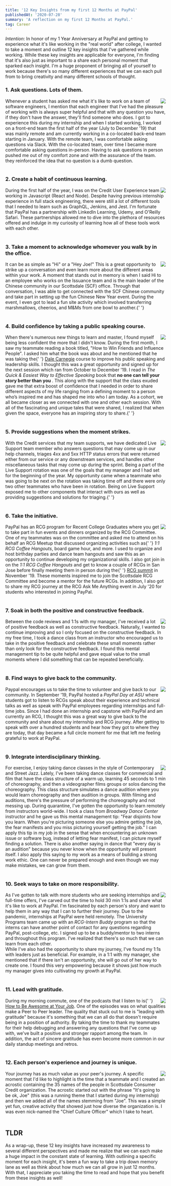 ```yaml
---
title: '12 Key Insights from my first 12 Months at PayPal'
publishedAt: '2020-07-28'
summary: 'A reflection on my first 12 Months at PayPal.'
tag: Career
---
```


<span>
  <i>Intention</i>: In honor of my 1 Year Anniversary at PayPal and getting to experience what it's
  like working in the "real world" after college, I wanted to take a moment and outline 12 key
  insights that I've gathered while working. While these key insights are applicable for everyone,
  I'm finding that it's also just as important to a share each personal moment that sparked each
  insight. I'm a huge proponent of bringing all of yourself to work because there's so many
  different experiences that we can each pull from to bring creativity and many different schools of
  thought.
</span>
<br />

### 1. Ask questions. Lots of them.

<div>
  <img
    align="right"
    src="https://images.unsplash.com/photo-1589471403909-e1bb34cb2982?ixlib=rb-4.0.3&ixid=MnwxMjA3fDB8MHxwaG90by1wYWdlfHx8fGVufDB8fHx8&auto=format&fit=crop&w=2070&q=80"
  />
  <span>
    Whenever a student has asked me what it's like to work on a team of software engineers, I
    mention that each engineer that I've had the pleasure of working with is always super helpful
    and that with any question you have, if they don't have the answer, they'll find someone who
    does. I got to experience this during my internship and when I started working, I worked on a
    front-end team the first half of the year (July to December '19) that was mainly remote and am
    currently working in a co-located back-end team starting in January. With the remote team, I was
    comfortable asking questions via Slack. With the co-located team, over time I became more
    comfortable asking questions in-person. Having to ask questions in person pushed me out of my
    comfort zone and with the assurance of the team. they reinforced the idea that no question is a
    dumb question.
  </span>
</div>
<br />

### 2. Create a habit of continuous learning.

<div>
  <img
    align="right"
    src="https://images.unsplash.com/photo-1534040385115-33dcb3acba5b?ixlib=rb-4.0.3&ixid=MnwxMjA3fDB8MHxwaG90by1wYWdlfHx8fGVufDB8fHx8&auto=format&fit=crop&w=987&q=80"
  />
  <span>
    During the first half of the year, I was on the Credit User Experience team working in
    Javascript (React and Node). Despite having previous internship experience in full stack
    engineering, there were still a lot of different tools that I needed to learn such as GraphQL,
    Jenkins, and Jest. I'm fortunate that PayPal has a partnership with LinkedIn Learning, Udemy,
    and O'Reilly Safari. These partnerships allowed me to dive into the plethora of resources
    offered and indulge in my curiosity of learning how all of these tools work with each other.
  </span>
</div>
<br />

### 3. Take a moment to acknowledge whomever you walk by in the office.

<div>
  <img
    align="right"
    src="https://images.unsplash.com/photo-1527192491265-7e15c55b1ed2?ixlib=rb-4.0.3&ixid=MnwxMjA3fDB8MHxwaG90by1wYWdlfHx8fGVufDB8fHx8&auto=format&fit=crop&w=2070&q=80"
  />
  <span>
    It can be as simple as "Hi" or a "Hey Joe!" This is a great opportunity to strike up a
    conversation and even learn more about the different areas within your work. A moment that
    stands out in memory is when I said Hi to an employee who works on the Issuance team and is the
    main leader of the Chinese community in our Scottsdale (SCF) office. Through that conversation,
    I was able to get connected with the SCF Chinese community and take part in setting up the fun
    Chinese New Year event. During the event, I even got to lead a fun site activity which involved
    transferring marshmallows, cheerios, and M&Ms from one bowl to another.{' '}
  </span>
</div>
<br />

### 4. Build confidence by taking a public speaking course.

<div>
  <img
    align="right"
    src="https://images.unsplash.com/photo-1565140834639-60452b8b0ae5?ixlib=rb-4.0.3&ixid=MnwxMjA3fDB8MHxwaG90by1wYWdlfHx8fGVufDB8fHx8&auto=format&fit=crop&w=2070&q=80"
  />
  <span>
    When there's numerous new things to learn and master, I found myself being less confident the
    more that I didn't know. During the first month, I saw my teammate reading a book titled, "How
    to Win Friends and Influence People". I asked him what the book was about and he mentioned that
    he was taking the{' '}
    <a href="https://www.iamcngai.com/blogs/from-concept-to-communication">Dale Carnegie</a> course
    to improve his public speaking and leadership skills. I thought this was a great opportunity and
    signed up for the next session which ran from October to December '19. I read in
    <i>The Quick & Easiest Way to Effective Speaking</i> book that <b>
      no one can tell your story better than you
    </b>. This along with the support that the class exuded gave me that extra boost of confidence that
    I needed in order to share different aspects of my life ranging from a defining moment to a person
    who’s inspired me and has shaped me into who I am today. As a cohort, we all became closer as we
    connected with one and other each session. With all of the fascinating and unique tales that were
    shared, I realized that when given the space, everyone has an inspiring story to share.{' '}
  </span>
</div>
<br />

### 5. Provide suggestions when the moment strikes.

<div>
  <img
    align="right"
    src="https://images.unsplash.com/photo-1550483428-f9a3cb69a789?ixlib=rb-4.0.3&ixid=MnwxMjA3fDB8MHxwaG90by1wYWdlfHx8fGVufDB8fHx8&auto=format&fit=crop&w=1974&q=80"
  />
  <span>
    With the Credit services that my team supports, we have dedicated Live Support team member who
    answers questions that may come up in our help channels, triages 4xx and 5xx HTTP status errors
    that were returned either from our service or any downstream services, and handles other
    miscellaneous tasks that may come up during the sprint. Being a part of the Live Support
    rotation was one of the goals that my manager and I had set for the beginning of the year. My
    opportunity came when a teammate who was going to be next on the rotation was taking time off
    and there were only two other teammates who have been in rotation. Being on Live Support exposed
    me to other components that interact with ours as well as providing suggestions and solutions
    for triaging.{' '}
  </span>
</div>
<br />

### 6. Take the initiative.

<div>
  <img
    align="right"
    src="https://images.unsplash.com/photo-1495474472287-4d71bcdd2085?ixlib=rb-4.0.3&ixid=MnwxMjA3fDB8MHxwaG90by1wYWdlfHx8fGVufDB8fHx8&auto=format&fit=crop&w=2070&q=80"
  />
  <span>
    PayPal has an RCG program for Recent College Graduates where you get to take part in fun events
    and dinners organized by the RCG Committee. One of my teammates was on the committee and asked
    me to attend on his behalf an RCG Meetup that discussed organizing activities such as{' '}
    <i>1:1 RCG Coffee Hangouts</i>, board game hour, and more. I used to organize and host birthday
    parties and dance team hangouts and saw this as an opportunity to continue developing my
    organizational skills. I also got join in on the <i>1:1 RCG Coffee Hangouts</i> and get to know
    a couple of RCGs in San Jose before finally meeting them in person during the{' '}
    <a href="https://www.iamcngai.com/blogs/paypal-rcg-upload">RCG summit</a> in November '19. These
    moments inspired me to join the Scottsdale RCG Committee and become a mentor for the future
    RCGs. In addition, I also got to share my RCG journey at the RCG Ask Me Anything event in July
    '20 for students who interested in joining PayPal.
  </span>
</div>
<br />

### 7. Soak in both the positive and constructive feedback.

<div>
  <img
    align="right"
    src="https://images.unsplash.com/photo-1613963931023-5dc59437c8a6?ixlib=rb-4.0.3&ixid=MnwxMjA3fDB8MHxwaG90by1wYWdlfHx8fGVufDB8fHx8&auto=format&fit=crop&w=2069&q=80"
  />
  <span>
    Between the code reviews and 1:1s with my manager, I've received a lot of positive feedback as
    well as constructive feedback. Naturally, I wanted to continue improving and so I only focused
    on the constructive feedback. In my free time, I took a dance class from an instructor who
    encouraged us to take in the positive feedback and celebrate these small moments rather than
    only look for the constructive feedback. I found this mental management tip to be quite helpful
    and gave equal value to the small moments where I did something that can be repeated
    beneficially.
  </span>
</div>
<br />

### 8. Find ways to give back to the community.

<div>
  <img
    align="right"
    src="https://plus.unsplash.com/premium_photo-1663090966558-e62333420712?ixlib=rb-4.0.3&ixid=MnwxMjA3fDB8MHxwaG90by1wYWdlfHx8fGVufDB8fHx8&auto=format&fit=crop&w=2070&q=80"
  />
  <span>
    Paypal encourages us to take the time to volunteer and give back to our community. In September
    '19, PayPal hosted a <i>PayPal Day at ASU</i> where students got to listen to RCGs speak about
    their experience and technical talks as well as speak with PayPal employees regarding
    internships and full-time jobs. Since I had done an internship and capstone with PayPal and am
    currently an RCG, I thought this was a great way to give back to the community and share about
    my internship and RCG journey. After getting to speak with over a hundred students and hear how
    they got to where they are today, that day became a full circle moment for me that left me
    feeling grateful to work at PayPal.
  </span>
</div>
<br />

### 9. Integrate interdisciplinary thinking.

<div>
  <img align="right" src="/images/12months/SanJose Library.jpg" />
  <span>
    For exercise, I enjoy taking dance classes in the style of Contemporary and Street Jazz. Lately,
    I've been taking dance classes for commercial and film that have the class structure of a warm
    up, learning 45 seconds to 1 min of choreography, and then a videographer films groups or solos
    dancing the choreography. This class structure simulates a dance audition where you would learn
    choreography and then audition in groups. With filming and auditions, there's the pressure of
    performing the choreography and not messing up. During quarantine, I've gotten the opportunity
    to learn remotely from instructors world-wide. I took a class from <i>Broadway Dance Center</i>
    instructor and he gave us this mental management tip: "Fear disjoints how you learn. When you're
    picturing someone else you admire getting the job, the fear manifests and you miss picturing yourself
    getting the job." I can apply this tip in my job in the sense that when encountering an unknown issue
    or software bug, instead of letting fear manifest, I can picture myself finding a solution. There
    is also another saying in dance that "every day is an audition" because you never know when the opportunity
    will present itself. I also apply this saying to my work as a means of building a strong work ethic.
    One can never be prepared enough and even though we may make mistakes, we can grow from them.
  </span>
</div>
<br />

### 10. Seek ways to take on more responsibility.

<div>
  <img align="right" src="/images/12months/Internship Summit 2018.jpg" />
  <span>
    As I've gotten to talk with more students who are seeking internships and full-time offers, I've
    carved out the time to hold 30 min 1:1s and share what it's like to work at PayPal. I'm
    fascinated by each person's story and want to help them in any way that I can to further their
    journey. Due to the pandemic, internships at PayPal were held remotely. The University Programs
    team came up with an <i>RCG-Intern Buddy</i> program so that the interns can have another point
    of contact for any questions regarding PayPal, post-college, etc. I signed up to be a
    buddy/mentor to two interns and throughout this program. I've realized that there's so much that
    we can learn from each other.
  </span>
  <br />
  <span>
    While I've also had the opportunity to share my journey, I've found my 1:1s with leaders just as
    beneficial. For example, in a 1:1 with my manager, she mentioned that if there isn't an
    opportunity, she will go out of her way to create one. I found this very empowering because it
    shows just how much my manager gives into cultivating my growth at PayPal.
  </span>
</div>
<br />

### 11. Lead with gratitude.

<div>
  <img align="right" src="/images/12months/DarthCredit18.png" />
  <span>
    During my morning commute, one of the podcasts that I listen to is{' '}
    <a href="https://awesomeatyourjob.com/podcast/">How to Be Awesome at Your Job</a>. One of the
    episodes was on what qualities make a Peer to Peer leader. The quality that stuck out to me is
    "leading with gratitude" because it's something that we can all do that doesn't require being in
    a position of authority. By taking the time to thank my teammates for their help debugging and
    answering any questions that I've come up with, we've built a positive and stronger rapport
    among the team. In addition, the act of sincere gratitude has even become more common in our
    daily standup meetings and retros.
  </span>
</div>
<br />

### 12. Each person's experience and journey is unique.

<div>
  <img align="right" src="/images/12months/NY_Hudson_Yards.png" />
  <span>
    Your journey has as much value as your peer's journey. A specific moment that I'd like to
    highlight is the time that a teammate and I created an acrostic containing the 35 names of the
    people in Scottsdale Consumer Credit organization. The acrostic started out with the phrase
    "It's going to be ok, Joe" (this was a running theme that I started during my internship) and
    then we added all of the names stemming from "Joe". This was a simple yet fun, creative activity
    that showed just how diverse the organization is. I was even nick-named the "Chief Culture
    Officer" which I take to heart.
  </span>
</div>
<br />

## TLDR

<span>
  As a wrap-up, these 12 key insights have increased my awareness to several different perspectives
  and made me realize that we can each make a huge impact in the constant state of learning. With
  outlining a specific moment for each insight, it's been a fun way to take a trip down memory lane
  as well as think about how much we can all grow in just 12 months. With that, I appreciate you
  taking the time to read and hope that you benefit from these insights as well!
</span>
